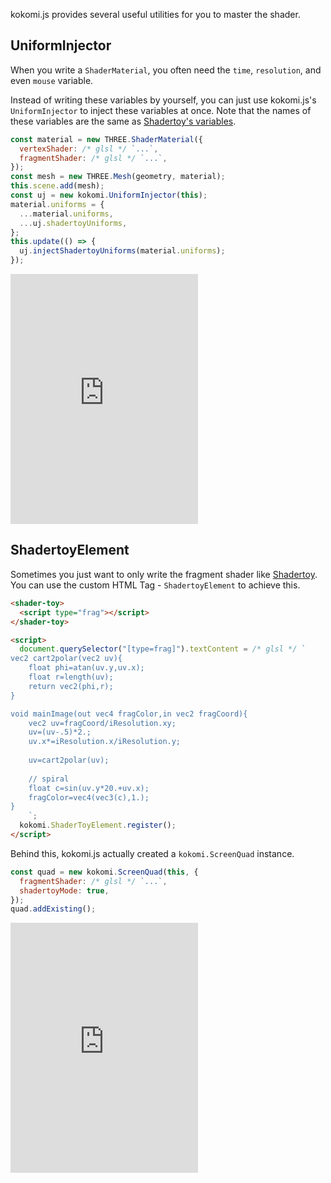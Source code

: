 kokomi.js provides several useful utilities for you to master the shader.

## UniformInjector

When you write a `ShaderMaterial`, you often need the `time`, `resolution`, and even `mouse` variable.

Instead of writing these variables by yourself, you can just use kokomi.js's `UniformInjector` to inject these variables at once. Note that the names of these variables are the same as [Shadertoy's variables](https://www.shadertoy.com/howto).

```js
const material = new THREE.ShaderMaterial({
  vertexShader: /* glsl */ `...`,
  fragmentShader: /* glsl */ `...`,
});
const mesh = new THREE.Mesh(geometry, material);
this.scene.add(mesh);
const uj = new kokomi.UniformInjector(this);
material.uniforms = {
  ...material.uniforms,
  ...uj.shadertoyUniforms,
};
this.update(() => {
  uj.injectShadertoyUniforms(material.uniforms);
});
```

<iframe
  height="400"
  style={{ width: "100%" }}
  scrolling="no"
  title="UniformInjector"
  src="https://codepen.io/alphardex/embed/rNPoMGL?default-tab=html%2Cresult&editable=true"
  frameborder="no"
  loading="lazy"
  allowtransparency="true"
  allowfullscreen="true"
></iframe>

## ShadertoyElement

Sometimes you just want to only write the fragment shader like [Shadertoy](https://www.shadertoy.com/). You can use the custom HTML Tag - `ShadertoyElement` to achieve this.

```html
<shader-toy>
  <script type="frag"></script>
</shader-toy>

<script>
  document.querySelector("[type=frag]").textContent = /* glsl */ `
vec2 cart2polar(vec2 uv){
    float phi=atan(uv.y,uv.x);
    float r=length(uv);
    return vec2(phi,r);
}

void mainImage(out vec4 fragColor,in vec2 fragCoord){
    vec2 uv=fragCoord/iResolution.xy;
    uv=(uv-.5)*2.;
    uv.x*=iResolution.x/iResolution.y;
    
    uv=cart2polar(uv);
    
    // spiral
    float c=sin(uv.y*20.+uv.x);
    fragColor=vec4(vec3(c),1.);
}
    `;
  kokomi.ShaderToyElement.register();
</script>
```

Behind this, kokomi.js actually created a `kokomi.ScreenQuad` instance.

```js
const quad = new kokomi.ScreenQuad(this, {
  fragmentShader: /* glsl */ `...`,
  shadertoyMode: true,
});
quad.addExisting();
```

<iframe
  height="400"
  style={{ width: "100%" }}
  scrolling="no"
  title="ShadertoyElement"
  src="https://codepen.io/alphardex/embed/bGzOwYJ?default-tab=html%2Cresult&editable=true"
  frameborder="no"
  loading="lazy"
  allowtransparency="true"
  allowfullscreen="true"
></iframe>
